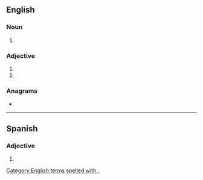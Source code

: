{{also|ext}}
==English==

===Noun===
{{en-noun|exts.}}

# {{abbreviation of|extension|lang=en}}

===Adjective===
{{en-adj|-}}

# {{abbreviation of|exterior|lang=en}}
# {{abbreviation of|external|lang=en}}

===Anagrams===
* {{anagrams|en|TeX|Tex|Tex.|tex}}

[[Category:English terms spelled with .]]

----

==Spanish==

===Adjective===
{{head|es|adjective}}

# {{abbreviation of|exterior|lang=es}}
